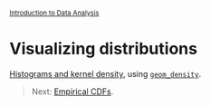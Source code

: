 <style>@import url(style.css);</style>
<small>[Introduction to Data Analysis](index.html)</small>

# Visualizing distributions

[Histograms and kernel density](http://flowingdata.com/2012/05/15/how-to-visualize-and-compare-distributions/), using [`geom_density`](http://www.ling.upenn.edu/~joseff/avml2012/#Section_1.5.4.3).

> Next: [Empirical CDFs](61_ecdfs.html).
